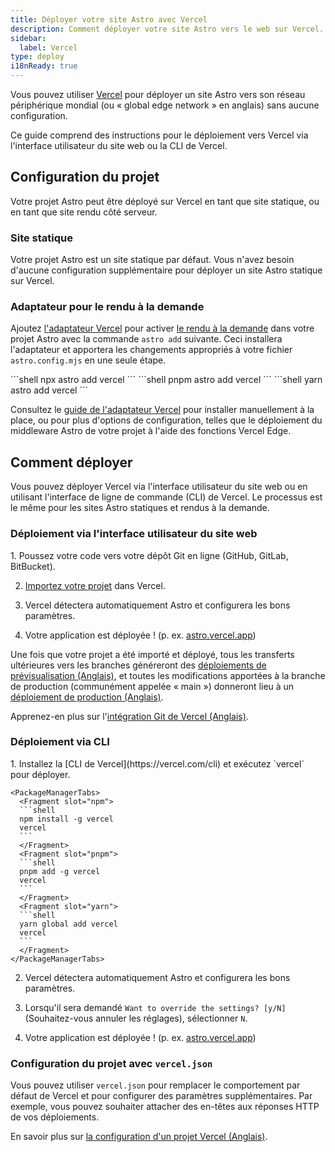 ```yaml
---
title: Déployer votre site Astro avec Vercel
description: Comment déployer votre site Astro vers le web sur Vercel.
sidebar:
  label: Vercel
type: deploy
i18nReady: true
---
```


Vous pouvez utiliser [Vercel](http://vercel.com/) pour déployer un site Astro vers son réseau périphérique mondial (ou « global edge network » en anglais) sans aucune configuration.

Ce guide comprend des instructions pour le déploiement vers Vercel via l'interface utilisateur du site web ou la CLI de Vercel.

## Configuration du projet

Votre projet Astro peut être déployé sur Vercel en tant que site statique, ou en tant que site rendu côté serveur.

### Site statique

Votre projet Astro est un site statique par défaut. Vous n'avez besoin d'aucune configuration supplémentaire pour déployer un site Astro statique sur Vercel. 

### Adaptateur pour le rendu à la demande

Ajoutez [l'adaptateur Vercel](/fr/guides/integrations-guide/vercel/) pour activer [le rendu à la demande](/fr/guides/on-demand-rendering/) dans votre projet Astro avec la commande `astro add` suivante. Ceci installera l'adaptateur et apportera les changements appropriés à votre fichier `astro.config.mjs` en une seule étape.

<PackageManagerTabs>
  <Fragment slot="npm">
    ```shell
    npx astro add vercel
    ```
  </Fragment>
  <Fragment slot="pnpm">
    ```shell
    pnpm astro add vercel
    ```
  </Fragment>
  <Fragment slot="yarn">
    ```shell
    yarn astro add vercel
    ```
  </Fragment>
</PackageManagerTabs>

<ReadMore>Consultez le [guide de l'adaptateur Vercel](/fr/guides/integrations-guide/vercel/) pour installer manuellement à la place, ou pour plus d'options de configuration, telles que le déploiement du middleware Astro de votre projet à l'aide des fonctions Vercel Edge.</ReadMore>

## Comment déployer

Vous pouvez déployer Vercel via l'interface utilisateur du site web ou en utilisant l'interface de ligne de commande (CLI) de Vercel. Le processus est le même pour les sites Astro statiques et rendus à la demande.

### Déploiement via l'interface utilisateur du site web

<Steps>
1. Poussez votre code vers votre dépôt Git en ligne (GitHub, GitLab, BitBucket).

2. [Importez votre projet](https://vercel.com/new) dans Vercel.

3. Vercel détectera automatiquement Astro et configurera les bons paramètres.

4. Votre application est déployée ! (p. ex. [astro.vercel.app](https://astro.vercel.app/))
</Steps>

Une fois que votre projet a été importé et déployé, tous les transferts ultérieures vers les branches généreront des [déploiements de prévisualisation (Anglais)](https://vercel.com/docs/concepts/deployments/environments#preview), et toutes les modifications apportées à la branche de production (communément appelée « main ») donneront lieu à un [déploiement de production (Anglais)](https://vercel.com/docs/concepts/deployments/environments#production).

<ReadMore>Apprenez-en plus sur l'[intégration Git de Vercel (Anglais)](https://vercel.com/docs/concepts/git).</ReadMore>

### Déploiement via CLI

<Steps>
1. Installez la [CLI de Vercel](https://vercel.com/cli) et exécutez `vercel` pour déployer.

    <PackageManagerTabs>
      <Fragment slot="npm">
      ```shell
      npm install -g vercel
      vercel
      ```
      </Fragment>
      <Fragment slot="pnpm">
      ```shell
      pnpm add -g vercel
      vercel
      ```
      </Fragment>
      <Fragment slot="yarn">
      ```shell
      yarn global add vercel
      vercel
      ```
      </Fragment>
    </PackageManagerTabs>

2. Vercel détectera automatiquement Astro et configurera les bons paramètres.

3. Lorsqu'il sera demandé `Want to override the settings? [y/N]` (Souhaitez-vous annuler les réglages), sélectionner `N`.

4. Votre application est déployée ! (p. ex. [astro.vercel.app](https://astro.vercel.app/))
</Steps>

### Configuration du projet avec `vercel.json`

Vous pouvez utiliser `vercel.json` pour remplacer le comportement par défaut de Vercel et pour configurer des paramètres supplémentaires. Par exemple, vous pouvez souhaiter attacher des en-têtes aux réponses HTTP de vos déploiements. 

<ReadMore>En savoir plus sur [la configuration d'un projet Vercel (Anglais)](https://vercel.com/docs/project-configuration).</ReadMore>
